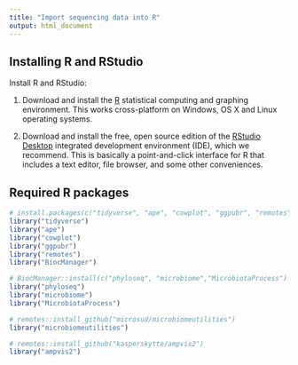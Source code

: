 ```yaml
---
title: "Import sequencing data into R"
output: html_document
---
```


Installing R and RStudio
-----


Install R and RStudio:

1. Download and install the [R](http://www.r-project.org) statistical computing
   and graphing environment. This works cross-platform on Windows, OS X and
   Linux operating systems.

2. Download and install the free, open source edition of the [RStudio
   Desktop](https://www.rstudio.com/products/rstudio/download/) integrated 
   development environment (IDE), which we recommend. This is basically a point-and-click
   interface for R that includes a text editor, file browser, and some other conveniences.


Required R packages
-----

```r

# install.packages(c("tidyverse", "ape", "cowplot", "ggpubr", "remotes", "BiocManager"))
library("tidyverse")
library("ape")
library("cowplot")
library("ggpubr")
library("remotes")
library("BiocManager")

# BiocManager::install(c("phyloseq", "microbiome","MicrobiotaProcess")
library("phyloseq")
library("microbiome")
library("MicrobiotaProcess")

# remotes::install_github("microsud/microbiomeutilities")
library("microbiomeutilities") 

# remotes::install_github("kasperskytte/ampvis2")
library("ampvis2") 



``` 

